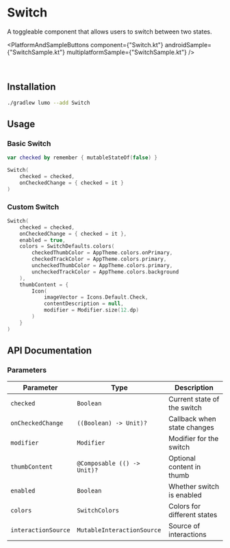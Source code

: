 
# Switch

A toggleable component that allows users to switch between two states.

<PlatformAndSampleButtons
  component={"Switch.kt"}
  androidSample={"SwitchSample.kt"}
  multiplatformSample={"SwitchSample.kt"}
/>

<ComponentVideo componentName="switch" />

<br />

## Installation

```bash copy
./gradlew lumo --add Switch
```

## Usage

### Basic Switch

```kotlin copy
var checked by remember { mutableStateOf(false) }

Switch(
    checked = checked,
    onCheckedChange = { checked = it }
)
```

### Custom Switch

```kotlin copy
Switch(
    checked = checked,
    onCheckedChange = { checked = it },
    enabled = true,
    colors = SwitchDefaults.colors(
        checkedThumbColor = AppTheme.colors.onPrimary,
        checkedTrackColor = AppTheme.colors.primary,
        uncheckedThumbColor = AppTheme.colors.primary,
        uncheckedTrackColor = AppTheme.colors.background
    ),
    thumbContent = {
        Icon(
            imageVector = Icons.Default.Check,
            contentDescription = null,
            modifier = Modifier.size(12.dp)
        )
    }
)
```

## API Documentation

### Parameters

| Parameter           | Type                        | Description                 |
| ------------------- | --------------------------- | --------------------------- |
| `checked`           | `Boolean`                   | Current state of the switch |
| `onCheckedChange`   | `((Boolean) -> Unit)?`      | Callback when state changes |
| `modifier`          | `Modifier`                  | Modifier for the switch     |
| `thumbContent`      | `@Composable (() -> Unit)?` | Optional content in thumb   |
| `enabled`           | `Boolean`                   | Whether switch is enabled   |
| `colors`            | `SwitchColors`              | Colors for different states |
| `interactionSource` | `MutableInteractionSource`  | Source of interactions      |
